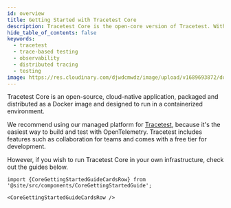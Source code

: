 ```yaml
---
id: overview
title: Getting Started with Tracetest Core
description: Tracetest Core is the open-core version of Tracetest. With Tracetest Core you can build integration and end-to-end tests, powered by your OpenTelemetry traces.
hide_table_of_contents: false
keywords:
  - tracetest
  - trace-based testing
  - observability
  - distributed tracing
  - testing
image: https://res.cloudinary.com/djwdcmwdz/image/upload/v1689693872/docs/Blog_Thumbnail_28_ugy2yy.png
---
```


Tracetest Core is an open-source, cloud-native application, packaged and distributed as a Docker image and designed to run in a containerized environment.

We recommend using our managed platform for [Tracetest](https://cloud.tracetest.io/), because it's the easiest way to build and test with OpenTelemetry. Tracetest includes features such as collaboration for teams and comes with a free tier for development.

However, if you wish to run Tracetest Core in your own infrastructure, check out the guides below.

```mdx-code-block
import {CoreGettingStartedGuideCardsRow} from '@site/src/components/CoreGettingStartedGuide';

<CoreGettingStartedGuideCardsRow />
```

